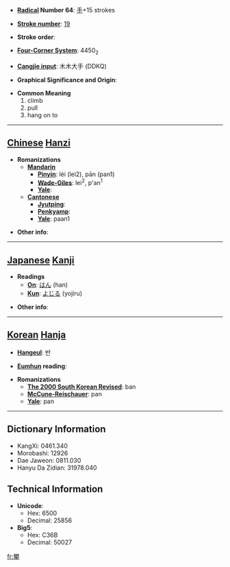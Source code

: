 * '''[[Wiktionary:Chinese radical index| Radical]] Number 64''': [[Wiktionary:Chinese radical index 手|手]]+15 strokes

* '''[[Wiktionary:Chinese total strokes index|Stroke number]]''': [[Wiktionary:Chinese total strokes index 19|19]]

* '''Stroke order''': 

* '''[[Wiktionary:Chinese four corner index|Four-Corner System]]''': 4450<sub>2</sub>

* '''[[Wiktionary:Chinese Cangjie index|Cangjie input]]''': 木木大手 (DDKQ)

* '''Graphical Significance and Origin''': 

* '''Common Meaning'''
*#climb
*# pull
*# hang on to


----

== [[Chinese]] [[Hanzi]] ==

* '''Romanizations'''
** '''[[Mandarin]]'''
*** '''[[Pinyin]]''': léi (lei2), pān (pan1)
*** '''[[Wade-Giles]]''': lei<sup>2</sup>, p'an<sup>1</sup>
*** '''[[Yale]]''': 
** '''[[Cantonese]]'''
*** '''[[Jyutping]]''':
*** '''[[Penkyamp]]''': 
*** '''[[Yale]]''': paan1

* '''Other info''': 

----

== [[Japanese]] [[Kanji]] ==

* '''Readings'''
** '''[[On]]''': [[はん]] (han)
** '''[[Kun]]''': [[よじる]] (yojiru)

* '''Other info''':  

----

== [[Korean]] [[Hanja]] ==

* '''[[Hangeul]]''': 반

* '''[[Eumhun]] reading''': 

* '''Romanizations'''
** '''[[The 2000 South Korean Revised Romanization|The 2000 South Korean Revised]]''': ban
** '''[[McCune-Reischauer]]''': pan
** '''[[Yale]]''': pan

----

== Dictionary Information ==

* KangXi: 0461.340
* Morobashi: 12926
* Dae Jaweon: 0811.030
* Hanyu Da Zidian: 31978.040

== Technical Information ==

* '''Unicode''':
** Hex: 6500
** Decimal: 25856
* '''Big5''':
** Hex: C36B
** Decimal: 50027

[[fr:攀]]
